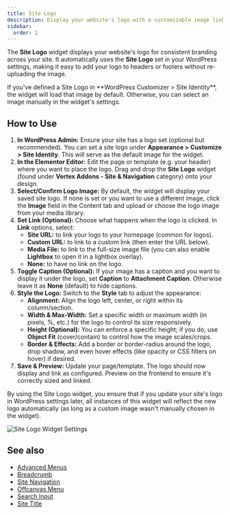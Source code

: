 ```yaml
---
title: Site Logo
description: Display your website's logo with a customizable image link and caption.
sidebar:
  order: 2
---
```



The **Site Logo** widget displays your website's logo for consistent branding across your site. It automatically uses the **Site Logo** set in your WordPress settings, making it easy to add your logo to headers or footers without re-uploading the image.

<Aside type="tip">If you've defined a Site Logo in **WordPress Customizer > Site Identity**, the widget will load that image by default. Otherwise, you can select an image manually in the widget's settings.</Aside>

## How to Use

<Steps>

1. **In WordPress Admin:** Ensure your site has a logo set (optional but recommended). You can set a site logo under **Appearance > Customize > Site Identity**. This will serve as the default image for the widget.
2. **In the Elementor Editor:** Edit the page or template (e.g. your header) where you want to place the logo. Drag and drop the **Site Logo** widget (found under **Vertex Addons - Site & Navigation** category) onto your design.
3. **Select/Confirm Logo Image:** By default, the widget will display your saved site logo. If none is set or you want to use a different image, click the **Image** field in the Content tab and upload or choose the logo image from your media library.
4. **Set Link (Optional):** Choose what happens when the logo is clicked. In **Link** options, select:
   - **Site URL:** to link your logo to your homepage (common for logos).
   - **Custom URL:** to link to a custom link (then enter the URL below).
   - **Media File:** to link to the full-size image file (you can also enable **Lightbox** to open it in a lightbox overlay).
   - **None:** to have no link on the logo.
5. **Toggle Caption (Optional):** If your image has a caption and you want to display it under the logo, set **Caption** to **Attachment Caption**. Otherwise leave it as **None** (default) to hide captions.
6. **Style the Logo:** Switch to the **Style** tab to adjust the appearance:
   - **Alignment:** Align the logo left, center, or right within its column/section.
   - **Width & Max-Width:** Set a specific width or maximum width (in pixels, %, etc.) for the logo to control its size responsively.
   - **Height (Optional):** You can enforce a specific height; if you do, use **Object Fit** (cover/contain) to control how the image scales/crops.
   - **Border & Effects:** Add a border or border-radius around the logo, drop shadow, and even hover effects (like opacity or CSS filters on hover) if desired.
7. **Save & Preview:** Update your page/template. The logo should now display and link as configured. Preview on the frontend to ensure it's correctly sized and linked.

</Steps>

By using the Site Logo widget, you ensure that if you update your site's logo in WordPress settings later, all instances of this widget will reflect the new logo automatically (as long as a custom image wasn't manually chosen in the widget).

![Site Logo Widget Settings](https://cdn.webilia.com/u/d/2025/08/vertex-widget-site-logo.png)

## See also

- [Advanced Menus](/vertex/widgets/site-navigation/advanced-menus/)
- [Breadcrumb](/vertex/widgets/site-navigation/breadcrumb/)
- [Site Navigation](/vertex/widgets/site-navigation/)
- [Offcanvas Menu](/vertex/widgets/site-navigation/offcanvas-menu/)
- [Search Input](/vertex/widgets/site-navigation/search-input/)
- [Site Title](/vertex/widgets/site-navigation/site-title/)

